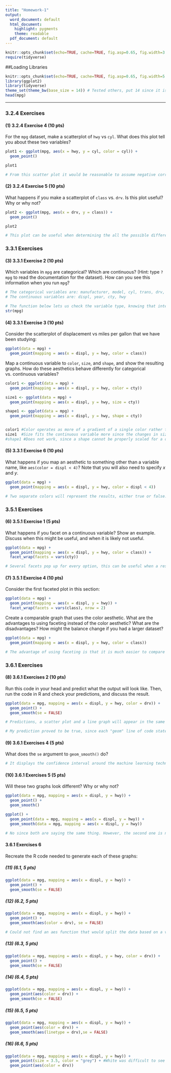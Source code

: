 ---
title: "Homework-1"
output:
  word_document: default
  html_document:
    highlight: pygments
    theme: readable
  pdf_document: default
---

```{r setup, include=FALSE}
knitr::opts_chunk$set(echo=TRUE, cache=TRUE, fig.asp=0.65, fig.width=3.5)
require(tidyverse)
```


##Loading Libraries

```{r}
knitr::opts_chunk$set(echo=TRUE, cache=TRUE, fig.asp=0.65, fig.width=5.5)
library(ggplot2)
library(tidyverse)
theme_set(theme_bw(base_size = 14)) # Tested others, put 14 since it is best for your pc
head(mpg)
```

***
### 3.2.4 Exercises

#### (1) 3.2.4 Exercise 4 (10 pts)

For the `mpg` dataset, make a scatterplot of `hwy` vs `cyl`.  What does this plot tell you about these two variables?

```{r}
plot1 <- ggplot(mpg, aes(x = hwy, y = cyl, color = cyl)) +
  geom_point()

plot1

# From this scatter plot it would be reasonable to assume negative correlation between the amount of cylinders and the highway miles per gallon.
```



#### (2) 3.2.4 Exercise 5 (10 pts) 

What happens if you make a scatterplot of `class` vs. `drv`.  Is this plot useful?  Why or why not?

```{r}
plot2 <- ggplot(mpg, aes(x = drv, y = class)) +
  geom_point()

plot2

# This plot can be useful when determining the all the possible different drive trains of each type of vehicle, but the information could be given in a better way other than a scatter plot.
```



### 3.3.1 Exercises

#### (3) 3.3.1 Exercise 2 (10 pts) 

Which variables in `mpg` are categorical?  Which are continuous?  (Hint: type `?mpg` to read the documentation for the dataset).  How can you see this information when you run `mpg`?

```{r}
# The categorical variables are: manufacturer, model, cyl, trans, drv, fl, class
# The continuous variables are: displ, year, cty, hwy

# The function below lets us check the variable type, knowing that integers and numerical based data types are the only data type that allows continuous variables we can check those data types for all the continuous variables. Leaving all other variables to be discrete.
str(mpg)
```


#### (4) 3.3.1 Exercise 3 (10 pts) 

Consider the scatterplot of displacement vs miles per gallon that we have been studying:

```{r, echo=FALSE}
ggplot(data = mpg) + 
  geom_point(mapping = aes(x = displ, y = hwy, color = class))
```

Map a continuous variable to `color`, `size`, and `shape`, and show the resulting graphs.  How do these aesthetics behave differently for categorical vs. continuous variables?

```{r}
color1 <- ggplot(data = mpg) +
  geom_point(mapping = aes(x = displ, y = hwy, color = cty))

size1 <- ggplot(data = mpg) +
  geom_point(mapping = aes(x = displ, y = hwy, size = cty))

shape1 <- ggplot(data = mpg) +
  geom_point(mapping = aes(x = displ, y = hwy, shape = cty))


color1 #Color operates as more of a gradient of a single color rather than several              different colors
size1  #Size fits the continuous variable more since the changes in size fit more               implies a relationship which discrete variables might not have.
#shape1 #Does not work, since a shape cannot be properly scaled for a continous variable
```


#### (5) 3.3.1 Exercise 6 (10 pts)

What happens if you map an aesthetic to something other than a variable name, like `aes(color = displ < 4)`?  Note that you will also need to specify $x$ and $y$.

```{r}
ggplot(data = mpg) +
  geom_point(mapping = aes(x = displ, y = hwy, color = displ < 4))

# Two separate colors will represent the results, either true or false.

```

### 3.5.1 Exercises

#### (6) 3.5.1 Exercise 1 (5 pts)

What happens if you facet on a continuous variable?  Show an example.  Discuss when this might be useful, and when it is likely not useful.

```{r}
ggplot(data = mpg) + 
  geom_point(mapping = aes(x = displ, y = hwy, color = class)) +
  facet_wrap(facets = vars(cty))

# Several facets pop up for every option, this can be useful when a researcher wants to   deep dive on the effect a continuous variable has. However, it is not very useful outside of that since it is a lot of information and hard to digest. Plus it will have a hard time loading all that data in a readable fashion.
```


#### (7) 3.5.1 Exercise 4 (10 pts)

Consider the first faceted plot in this section:

```{r}
ggplot(data = mpg) + 
  geom_point(mapping = aes(x = displ, y = hwy)) + 
  facet_wrap(facets = vars(class), nrow = 2)
```

Create a comparable graph that uses the color aesthetic.  What are the advantages to using faceting instead of the color aesthetic?  What are the disadvantages?  How might the balance change if you had a larger dataset? 

```{r}
ggplot(data = mpg) + 
  geom_point(mapping = aes(x = displ, y = hwy, color = class))

# The advantage of using faceting is that it is much easier to compare how each class interacts with the given variables. The disadvantages would come around if a researcher is comparing each class to itself over the given variables. Colors is more advantageous the more unique classes in the variable since it is easier to compare, despite losing the ability to clearly see patterns.
```


### 3.6.1 Exercises

#### (8) 3.6.1 Exercises 2 (10 pts)

Run this code in your head and predict what the output will look like. Then, run the code in R and check your predictions, and discuss the result.

```{r, message=FALSE}
ggplot(data = mpg, mapping = aes(x = displ, y = hwy, color = drv)) + 
  geom_point() + 
  geom_smooth(se = FALSE)

# Predictions, a scatter plot and a line graph will appear in the same space and will have the same variables and colors. 

# My prediction proved to be true, since each "geom" line of code states the type of graph, each graph will follow the same parameters labeled above.
```


#### (9) 3.6.1 Exercises 4 (5 pts)

What does the `se` argument to `geom_smooth()` do?

```{r}

# It displays the confidence interval around the machine learning technique used to calculate the smooth line. 

```


#### (10) 3.6.1 Exercises 5 (5 pts)

Will these two graphs look different?  Why or why not?

```{r, message=FALSE, eval=FALSE}
ggplot(data = mpg, mapping = aes(x = displ, y = hwy)) + 
  geom_point() + 
  geom_smooth()

ggplot() + 
  geom_point(data = mpg, mapping = aes(x = displ, y = hwy)) + 
  geom_smooth(data = mpg, mapping = aes(x = displ, y = hwy))

# No since both are saying the same thing. However, the second one is not allowed in any of the 50 states since it rewrites the exact same labeling twice.
```


#### 3.6.1 Exercises 6 

Recreate the R code needed to generate each of these graphs:

##### (11) (6.1, 5 pts)

```{r}
ggplot(data = mpg, mapping = aes(x = displ, y = hwy)) + 
  geom_point() + 
  geom_smooth(se = FALSE)

```



##### (12) (6.2, 5 pts)

```{r}
ggplot(data = mpg, mapping = aes(x = displ, y = hwy)) + 
  geom_point() + 
  geom_smooth(aes(color = drv), se = FALSE) 

# Could not find an aes function that would split the data based on a variable without using color

```



##### (13) (6.3, 5 pts)

```{r}

ggplot(data = mpg, mapping = aes(x = displ, y = hwy, color = drv)) + 
  geom_point() + 
  geom_smooth(se = FALSE)

```



##### (14) (6.4, 5 pts)

```{r}
ggplot(data = mpg, mapping = aes(x = displ, y = hwy)) + 
  geom_point(aes(color = drv)) + 
  geom_smooth(se = FALSE)

```



##### (15) (6.5, 5 pts)

```{r}
ggplot(data = mpg, mapping = aes(x = displ, y = hwy)) + 
  geom_point(aes(color = drv)) + 
  geom_smooth(aes(linetype = drv),se = FALSE)

```



##### (16) (6.6, 5 pts)

```{r}
ggplot(data = mpg, mapping = aes(x = displ, y = hwy)) + 
  geom_point(size = 3.5, color = "grey") + #White was difficult to see
  geom_point(aes(color = drv))

```



